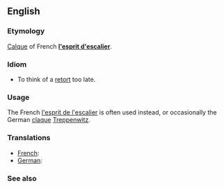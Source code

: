==English==
===Etymology===
[[Calque]] of French '''[[l'esprit d'escalier]]'''.

===Idiom===
* To think of a [[retort]] too late.

===Usage===
The French [[l'esprit de l'escalier]] is often used instead, or occasionally the German [[claque]] [[Treppenwitz]].

===Translations===
{{trans-top|to think of a retort too late}}
* [[French]]: {{t|fr|l'esprit de l'escalier}}
* [[German]]: {{t|de|Treppenwitz}}
{{trans-bottom}}

===See also===
{{wikipedia|staircase wit}}